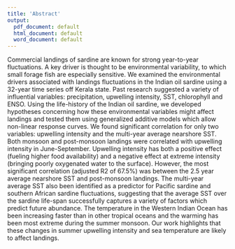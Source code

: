 ```yaml
---
title: 'Abstract'
output:
  pdf_document: default
  html_document: default
  word_document: default
---
```


Commercial landings of sardine are known for strong year-to-year fluctuations. A key driver is thought to be environmental variability, to which small forage fish are especially sensitive. We examined the environmental drivers associated with landings fluctuations in the Indian oil sardine using a 32-year time series off Kerala state. Past research suggested a variety of influential variables: precipitation, upwelling intensity, SST, chlorophyll and ENSO. Using the life-history of the Indian oil sardine, we developed hypotheses concerning how these environmental variables might affect landings and tested them using generalized additive models which allow non-linear response curves. We found significant correlation for only two variables: upwelling intensity and the multi-year average nearshore SST.  Both monsoon and post-monsoon landings were correlated with upwelling intensity in June-September. Upwelling intensity has both a positive effect (fueling higher food availability) and a negative effect at extreme intensity (bringing poorly oxygenated water to the surface). However, the most significant correlation (adjusted R2 of 67.5%) was between the 2.5 year average nearshore SST and post-monsoon landings. The multi-year average SST also been identified as a predictor for Pacific sardine and southern African sardine fluctuations, suggesting that the average SST over the sardine life-span successfully captures a variety of factors which predict future abundance. The temperature in the Western Indian Ocean has been increasing faster than in other tropical oceans and the warming has been most extreme during the summer monsoon. Our work highlights that these changes in summer upwelling intensity and sea temperature are likely to affect landings. 
